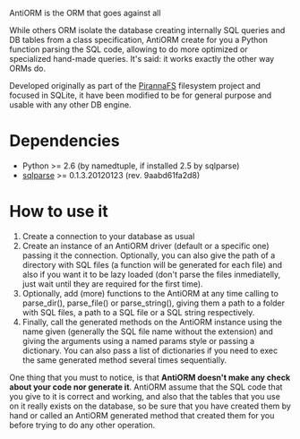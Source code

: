 AntiORM is the ORM that goes against all

While others ORM isolate the database creating internally SQL queries and DB tables from a class specification, AntiORM create for you a Python function parsing the SQL code, allowing to do more optimized or specialized hand-made queries. It's said: it works exactly the other way ORMs do.

Developed originally as part of the [https://github.com/piranna/PirannaFS PirannaFS] filesystem project and focused in SQLite, it have been modified to be for general purpose and usable with any other DB engine.

= Dependencies =
* Python   >= 2.6 (by namedtuple, if installed 2.5 by sqlparse)
* [http://code.google.com/p/python-sqlparse sqlparse] >= 0.1.3.20120123 (rev. 9aabd61fa2d8)

= How to use it =
# Create a connection to your database as usual
# Create an instance of an AntiORM driver (default or a specific one) passing it the connection. Optionally, you can also give the path of a directory with SQL files (a function will be generated for each file) and also if you want it to be lazy loaded (don't parse the files inmediatelly, just wait until they are required for the first time).
# Optionally, add (more) functions to the AntiORM at any time calling to parse_dir(), parse_file() or parse_string(), giving them a path to a folder with SQL files, a path to a SQL file or a SQL string respectively.
# Finally, call the generated methods on the AntiORM instance using the name given (generally the SQL file name without the extension) and giving the arguments using a named params style or passing a dictionary. You can also pass a list of dictionaries if you need to exec the same generated method several times sequentially.

One thing that you must to notice, is that '''AntiORM doesn't make any check about your code nor generate it'''. AntiORM assume that the SQL code that you give to it is correct and working, and also that the tables that you use on it really exists on the database, so be sure that you have created them by hand or called an AntiORM generated method that created them for you before trying to do any other operation.
